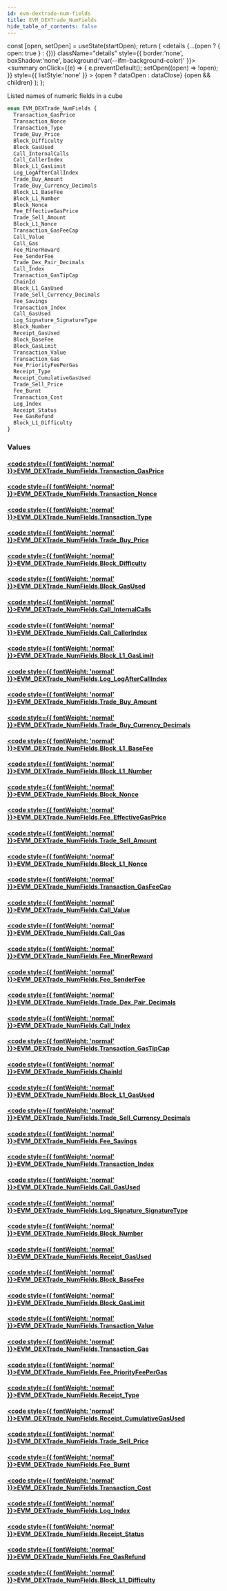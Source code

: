 ```yaml
---
id: evm-dextrade-num-fields
title: EVM_DEXTrade_NumFields
hide_table_of_contents: false
---
```







  const [open, setOpen] = useState(startOpen);
  return (
    <details {...(open ? { open: true } : {})} className="details" style={{ border:'none', boxShadow:'none', background:'var(--ifm-background-color)' }}>
      <summary
        onClick={(e) => {
          e.preventDefault();
          setOpen((open) => !open);
        }}
        style={{ listStyle:'none' }}
      >
      {open ? dataOpen : dataClose}
      </summary>
      {open && children}
    </details>
  );
};




Listed names of numeric fields in a cube


```graphql
enum EVM_DEXTrade_NumFields {
  Transaction_GasPrice
  Transaction_Nonce
  Transaction_Type
  Trade_Buy_Price
  Block_Difficulty
  Block_GasUsed
  Call_InternalCalls
  Call_CallerIndex
  Block_L1_GasLimit
  Log_LogAfterCallIndex
  Trade_Buy_Amount
  Trade_Buy_Currency_Decimals
  Block_L1_BaseFee
  Block_L1_Number
  Block_Nonce
  Fee_EffectiveGasPrice
  Trade_Sell_Amount
  Block_L1_Nonce
  Transaction_GasFeeCap
  Call_Value
  Call_Gas
  Fee_MinerReward
  Fee_SenderFee
  Trade_Dex_Pair_Decimals
  Call_Index
  Transaction_GasTipCap
  ChainId
  Block_L1_GasUsed
  Trade_Sell_Currency_Decimals
  Fee_Savings
  Transaction_Index
  Call_GasUsed
  Log_Signature_SignatureType
  Block_Number
  Receipt_GasUsed
  Block_BaseFee
  Block_GasLimit
  Transaction_Value
  Transaction_Gas
  Fee_PriorityFeePerGas
  Receipt_Type
  Receipt_CumulativeGasUsed
  Trade_Sell_Price
  Fee_Burnt
  Transaction_Cost
  Log_Index
  Receipt_Status
  Fee_GasRefund
  Block_L1_Difficulty
}
```




### Values

#### [<code style={{ fontWeight: 'normal' }}>EVM_DEXTrade_NumFields.<b>Transaction_GasPrice</b></code>](#) 
> 
> 

#### [<code style={{ fontWeight: 'normal' }}>EVM_DEXTrade_NumFields.<b>Transaction_Nonce</b></code>](#) 
> 
> 

#### [<code style={{ fontWeight: 'normal' }}>EVM_DEXTrade_NumFields.<b>Transaction_Type</b></code>](#) 
> 
> 

#### [<code style={{ fontWeight: 'normal' }}>EVM_DEXTrade_NumFields.<b>Trade_Buy_Price</b></code>](#) 
> 
> 

#### [<code style={{ fontWeight: 'normal' }}>EVM_DEXTrade_NumFields.<b>Block_Difficulty</b></code>](#) 
> 
> 

#### [<code style={{ fontWeight: 'normal' }}>EVM_DEXTrade_NumFields.<b>Block_GasUsed</b></code>](#) 
> 
> 

#### [<code style={{ fontWeight: 'normal' }}>EVM_DEXTrade_NumFields.<b>Call_InternalCalls</b></code>](#) 
> 
> 

#### [<code style={{ fontWeight: 'normal' }}>EVM_DEXTrade_NumFields.<b>Call_CallerIndex</b></code>](#) 
> 
> 

#### [<code style={{ fontWeight: 'normal' }}>EVM_DEXTrade_NumFields.<b>Block_L1_GasLimit</b></code>](#) 
> 
> 

#### [<code style={{ fontWeight: 'normal' }}>EVM_DEXTrade_NumFields.<b>Log_LogAfterCallIndex</b></code>](#) 
> 
> 

#### [<code style={{ fontWeight: 'normal' }}>EVM_DEXTrade_NumFields.<b>Trade_Buy_Amount</b></code>](#) 
> 
> 

#### [<code style={{ fontWeight: 'normal' }}>EVM_DEXTrade_NumFields.<b>Trade_Buy_Currency_Decimals</b></code>](#) 
> 
> 

#### [<code style={{ fontWeight: 'normal' }}>EVM_DEXTrade_NumFields.<b>Block_L1_BaseFee</b></code>](#) 
> 
> 

#### [<code style={{ fontWeight: 'normal' }}>EVM_DEXTrade_NumFields.<b>Block_L1_Number</b></code>](#) 
> 
> 

#### [<code style={{ fontWeight: 'normal' }}>EVM_DEXTrade_NumFields.<b>Block_Nonce</b></code>](#) 
> 
> 

#### [<code style={{ fontWeight: 'normal' }}>EVM_DEXTrade_NumFields.<b>Fee_EffectiveGasPrice</b></code>](#) 
> 
> 

#### [<code style={{ fontWeight: 'normal' }}>EVM_DEXTrade_NumFields.<b>Trade_Sell_Amount</b></code>](#) 
> 
> 

#### [<code style={{ fontWeight: 'normal' }}>EVM_DEXTrade_NumFields.<b>Block_L1_Nonce</b></code>](#) 
> 
> 

#### [<code style={{ fontWeight: 'normal' }}>EVM_DEXTrade_NumFields.<b>Transaction_GasFeeCap</b></code>](#) 
> 
> 

#### [<code style={{ fontWeight: 'normal' }}>EVM_DEXTrade_NumFields.<b>Call_Value</b></code>](#) 
> 
> 

#### [<code style={{ fontWeight: 'normal' }}>EVM_DEXTrade_NumFields.<b>Call_Gas</b></code>](#) 
> 
> 

#### [<code style={{ fontWeight: 'normal' }}>EVM_DEXTrade_NumFields.<b>Fee_MinerReward</b></code>](#) 
> 
> 

#### [<code style={{ fontWeight: 'normal' }}>EVM_DEXTrade_NumFields.<b>Fee_SenderFee</b></code>](#) 
> 
> 

#### [<code style={{ fontWeight: 'normal' }}>EVM_DEXTrade_NumFields.<b>Trade_Dex_Pair_Decimals</b></code>](#) 
> 
> 

#### [<code style={{ fontWeight: 'normal' }}>EVM_DEXTrade_NumFields.<b>Call_Index</b></code>](#) 
> 
> 

#### [<code style={{ fontWeight: 'normal' }}>EVM_DEXTrade_NumFields.<b>Transaction_GasTipCap</b></code>](#) 
> 
> 

#### [<code style={{ fontWeight: 'normal' }}>EVM_DEXTrade_NumFields.<b>ChainId</b></code>](#) 
> 
> 

#### [<code style={{ fontWeight: 'normal' }}>EVM_DEXTrade_NumFields.<b>Block_L1_GasUsed</b></code>](#) 
> 
> 

#### [<code style={{ fontWeight: 'normal' }}>EVM_DEXTrade_NumFields.<b>Trade_Sell_Currency_Decimals</b></code>](#) 
> 
> 

#### [<code style={{ fontWeight: 'normal' }}>EVM_DEXTrade_NumFields.<b>Fee_Savings</b></code>](#) 
> 
> 

#### [<code style={{ fontWeight: 'normal' }}>EVM_DEXTrade_NumFields.<b>Transaction_Index</b></code>](#) 
> 
> 

#### [<code style={{ fontWeight: 'normal' }}>EVM_DEXTrade_NumFields.<b>Call_GasUsed</b></code>](#) 
> 
> 

#### [<code style={{ fontWeight: 'normal' }}>EVM_DEXTrade_NumFields.<b>Log_Signature_SignatureType</b></code>](#) 
> 
> 

#### [<code style={{ fontWeight: 'normal' }}>EVM_DEXTrade_NumFields.<b>Block_Number</b></code>](#) 
> 
> 

#### [<code style={{ fontWeight: 'normal' }}>EVM_DEXTrade_NumFields.<b>Receipt_GasUsed</b></code>](#) 
> 
> 

#### [<code style={{ fontWeight: 'normal' }}>EVM_DEXTrade_NumFields.<b>Block_BaseFee</b></code>](#) 
> 
> 

#### [<code style={{ fontWeight: 'normal' }}>EVM_DEXTrade_NumFields.<b>Block_GasLimit</b></code>](#) 
> 
> 

#### [<code style={{ fontWeight: 'normal' }}>EVM_DEXTrade_NumFields.<b>Transaction_Value</b></code>](#) 
> 
> 

#### [<code style={{ fontWeight: 'normal' }}>EVM_DEXTrade_NumFields.<b>Transaction_Gas</b></code>](#) 
> 
> 

#### [<code style={{ fontWeight: 'normal' }}>EVM_DEXTrade_NumFields.<b>Fee_PriorityFeePerGas</b></code>](#) 
> 
> 

#### [<code style={{ fontWeight: 'normal' }}>EVM_DEXTrade_NumFields.<b>Receipt_Type</b></code>](#) 
> 
> 

#### [<code style={{ fontWeight: 'normal' }}>EVM_DEXTrade_NumFields.<b>Receipt_CumulativeGasUsed</b></code>](#) 
> 
> 

#### [<code style={{ fontWeight: 'normal' }}>EVM_DEXTrade_NumFields.<b>Trade_Sell_Price</b></code>](#) 
> 
> 

#### [<code style={{ fontWeight: 'normal' }}>EVM_DEXTrade_NumFields.<b>Fee_Burnt</b></code>](#) 
> 
> 

#### [<code style={{ fontWeight: 'normal' }}>EVM_DEXTrade_NumFields.<b>Transaction_Cost</b></code>](#) 
> 
> 

#### [<code style={{ fontWeight: 'normal' }}>EVM_DEXTrade_NumFields.<b>Log_Index</b></code>](#) 
> 
> 

#### [<code style={{ fontWeight: 'normal' }}>EVM_DEXTrade_NumFields.<b>Receipt_Status</b></code>](#) 
> 
> 

#### [<code style={{ fontWeight: 'normal' }}>EVM_DEXTrade_NumFields.<b>Fee_GasRefund</b></code>](#) 
> 
> 

#### [<code style={{ fontWeight: 'normal' }}>EVM_DEXTrade_NumFields.<b>Block_L1_Difficulty</b></code>](#) 
> 
> 



